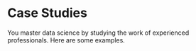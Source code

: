 # Case Studies {#case-studies}

You master data science by studying the work of experienced professionals. Here are some examples.

<!-- Trains example. See the problem set from a previous year. Do the same thing with this as ROAS does with Electric Company example. -->

<!-- sps example, if we can get that working.  Show the problems of (incorrectly!) including an intermediate outcome in the regression.  -->

<!-- shaming -->
